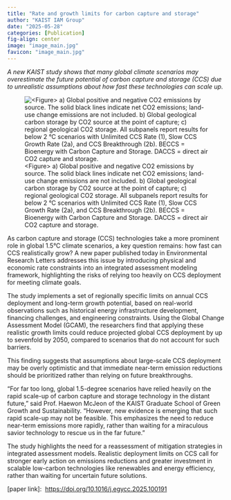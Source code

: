 ```yaml
---
title: "Rate and growth limits for carbon capture and storage"
author: "KAIST IAM Group"
date: "2025-05-28"
categories: [Publication]
fig-align: center
image: "image_main.jpg"
favicon: "image_main.jpg"
---
```


*A new KAIST study shows that many global climate scenarios may overestimate the future potential of carbon capture and storage (CCS) due to unrealistic assumptions about how fast these technologies can scale up.*

![\<Figure\> a) Global positive and negative CO2 emissions by source. The solid black lines indicate net CO2 emissions; land-use change emissions are not included. b) Global geological carbon storage by CO2 source at the point of capture; c) regional geological CO2 storage. All subpanels report results for below 2 °C scenarios with Unlimited CCS Rate (1), Slow CCS Growth Rate (2a), and CCS Breakthrough (2b). BECCS = Bioenergy with Carbon Capture and Storage. DACCS = direct air CO2 capture and storage.](image_main.jpg){fig-align="center"}

As carbon capture and storage (CCS) technologies take a more prominent role in global 1.5°C climate scenarios, a key question remains: how fast can CCS realistically grow? A new paper published today in Environmental Research Letters addresses this issue by introducing physical and economic rate constraints into an integrated assessment modeling framework, highlighting the risks of relying too heavily on CCS deployment for meeting climate goals.

The study implements a set of regionally specific limits on annual CCS deployment and long-term growth potential, based on real-world observations such as historical energy infrastructure development, financing challenges, and engineering constraints. Using the Global Change Assessment Model (GCAM), the researchers find that applying these realistic growth limits could reduce projected global CCS deployment by up to sevenfold by 2050, compared to scenarios that do not account for such barriers.

This finding suggests that assumptions about large-scale CCS deployment may be overly optimistic and that immediate near-term emission reductions should be prioritized rather than relying on future breakthroughs.

"For far too long, global 1.5-degree scenarios have relied heavily on the rapid scale-up of carbon capture and storage technology in the distant future," said Prof. Haewon McJeon of the KAIST Graduate School of Green Growth and Sustainability. "However, new evidence is emerging that such rapid scale-up may not be feasible. This emphasizes the need to reduce near-term emissions more rapidly, rather than waiting for a miraculous savior technology to rescue us in the far future."

The study highlights the need for a reassessment of mitigation strategies in integrated assessment models. Realistic deployment limits on CCS call for stronger early action on emissions reductions and greater investment in scalable low-carbon technologies like renewables and energy efficiency, rather than waiting for uncertain future solutions.

\[paper link\]:  [https://doi.org/10.1016/j.egycc.2025.100191](https://doi.org/10.1088/1748-9326/add9af){.uri}
